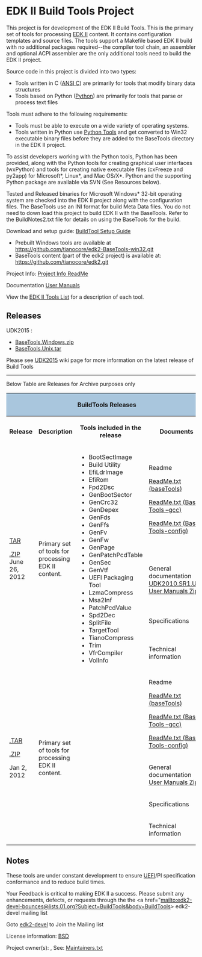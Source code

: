 = EDK II Build Tools Project=
This project is for development of the EDK II Build Tools. This is the primary set of tools for processing [http://www.tianocore.org/edk2/ EDK II] content. It contains configuration templates and source files. The tools support a Makefile based EDK II build with no additional packages required--the compiler tool chain, an assembler and optional ACPI assembler are the only additional tools need to build the EDK II project.

Source code in this project is divided into two types:
* Tools written in C ([http://www.open-std.org/jtc1/sc22/wg14/ ANSI C]) are primarily for tools that modify binary data structures
* Tools based on Python ([http://www.python.org Python]) are primarily for tools that parse or process text files

Tools must adhere to the following requirements:
* Tools must be able to execute on a wide variety of operating systems.
* Tools written in Python use [[Python Tools]] and get converted to Win32 executable binary files before they are added to the BaseTools directory in the EDK II project. 

To assist developers working with the Python tools, Python has been provided, along with the Python tools for creating graphical user interfaces (wxPython) and tools for creating native executable files (cxFreeze and py2app) for Microsoft*, Linux*, and Mac OS/X*. Python and the supporting Python package are available via SVN (See Resources below).

Tested and Released binaries for Microsoft Windows* 32-bit operating system are checked into the EDK II project along with the configuration files. The BaseTools use an INI format for build Meta Data files. You do not need to down load this project to build EDK II with the BaseTools. Refer to the BuildNotes2.txt file for details on using the BaseTools for the build. 

Download and setup guide: [[BuildTool Setup Guide]]

* Prebuilt Windows tools are available at https://github.com/tianocore/edk2-BaseTools-win32.git 
* BaseTools content (part of the edk2 project) is available at: https://github.com/tianocore/edk2.git 


Project Info: [https://github.com/tianocore/edk2/tree/master/BaseTools/ReadMe.txt Project Info ReadMe]

Documentation [https://github.com/tianocore/edk2/tree/master/BaseTools/BaseTools/UserManuals User Manuals]


View the [[EDK II Tools List]] for a description of each tool.

== Releases == 

UDK2015 :
* [https://github.com/tianocore/udk/releases/download/UDK2015/BaseTools.Windows.zip BaseTools.Windows.zip]
* [https://github.com/tianocore/udk/releases/download/UDK2015/BaseTools.Unix.tar  BaseTools.Unix.tar]

Please see [[UDK2015]] wiki page for more information on the latest release of Build Tools<BR>

<hr>

Below Table are Releases for Archive purposes only


<div class="t_projects">

<table>
<tr><th colspan="4" style="background-color:#a9c6dd">BuildTools Releases</th></tr>
<tr>
<th>Release</th>
<th>Description</th>
<th>Tools included in the release</th>
<th>Documents</th>
</tr>


<tr>
<td rowspan="4">
[http://sourceforge.net/projects/edk2-buildtools/files/BuildTools_Source_Packages/BaseTools(Unix)_UDK2010.SR1.UP1.tar/download  TAR ]

[http://sourceforge.net/projects/edk2-buildtools/files/BuildTools_Source_Packages/BaseTools(Windows)_UDK2010.SR1.UP1.zip/download .ZIP] 
June 26, 2012
</td>
<td rowspan="4">Primary set of tools for processing EDK II content.</td>
<td rowspan="4">
*BootSectImage 
*Build Utility
*EfiLdrImage
*EfiRom
*Fpd2Dsc
*GenBootSector
*GenCrc32
*GenDepex
*GenFds
*GenFfs
*GenFv
*GenFw
*GenPage
*GenPatchPcdTable
*GenSec
*GenVtf
*UEFI Packaging Tool
*LzmaCompress
*Msa2Inf
*PatchPcdValue
*Spd2Dec
*SplitFile
*TargetTool
*TianoCompress
*Trim
*VfrCompiler
*VolInfo

</td>

<td>
<span class="docHeader">Readme</span>

[http://sourceforge.net/projects/edk2-buildtools/files/BuildTools_Source_Packages/ReadMe.txt/download ReadMe.txt (baseTools)]

[http://sourceforge.net/projects/edk2-buildtools/files/BuildTools_Source_Packages/ReadMe(Gcc).txt/download ReadMe.txt (Base Tools –gcc)]

[http://sourceforge.net/projects/edk2-buildtools/files/BuildTools_Source_Packages/ReadMe(Coonf).txt/download ReadMe.txt (Base-Tools-config)]
</td></tr>
<tr><td>
<span class="docHeader">General documentation</span>
[http://sourceforge.net/projects/edk2-buildtools/files/BuildTools_Source_Packages/UDK2010.SR1.UP1.UserManuals.zip/download UDK2010.SR1.UP1 User Manuals Zip]

</td></tr>
<tr><td>
<span class="docHeader">Specifications</span>

</td></tr>
<tr><td>
<span class="docHeader">Technical information</span>

</td></tr>

<tr>
<td rowspan="4">
[http://sourceforge.net/projects/edk2-buildtools/files/BuildTools_Source_Packages/BaseTools(Unix)_UDK2010.SR1.tar/download  .TAR ]

[http://sourceforge.net/projects/edk2-buildtools/files/BuildTools_Source_Packages/BaseTools(Windows)_UDK2010.SR1.zip/download .ZIP] 


Jan 2, 2012
</td>
<td rowspan="4">Primary set of tools for processing EDK II content.</td>
<td rowspan="4">
</td>

<td>
<span class="docHeader">Readme</span>

[http://sourceforge.net/projects/edk2-buildtools/files/BuildTools_Source_Packages/ReadMe.txt/download ReadMe.txt (baseTools)]

[http://sourceforge.net/projects/edk2-buildtools/files/BuildTools_Source_Packages/ReadMe(Gcc).txt/download ReadMe.txt (Base Tools –gcc)]

[http://sourceforge.net/projects/edk2-buildtools/files/BuildTools_Source_Packages/ReadMe(Coonf).txt/download ReadMe.txt (Base-Tools-config)]
</td></tr>
<tr><td>
<span class="docHeader">General documentation</span>
[http://sourceforge.net/projects/edk2-buildtools/files/BuildTools_Source_Packages/UserManuals.zip/download User Manuals Zip]

</td></tr>
<tr><td>
<span class="docHeader">Specifications</span>

</td></tr>
<tr><td>
<span class="docHeader">Technical information</span>

</td></tr>

</table>

</div>

== Notes ==
These tools are under constant development to ensure [[UEFI]]/PI specification conformance and to reduce build times. 

Your Feedback is critical to making EDK II a success. Please submit any enhancements, defects, or requests through the  the <a href="mailto:edk2-devel-bounces@lists.01.org?Subject=BuildTools&body=BuildTools> edk2-devel </a> mailing list

Goto  [[edk2-devel]]  to Join the Mailing list

License information: [http://www.opensource.org/licenses/bsd-license.php BSD]

Project owner(s):  {{sfuser|jcarsey}}, {{sfuser|lhauch}}  See: [https://raw.githubusercontent.com/tianocore/edk2/master/Maintainers.txt Maintainers.txt]
